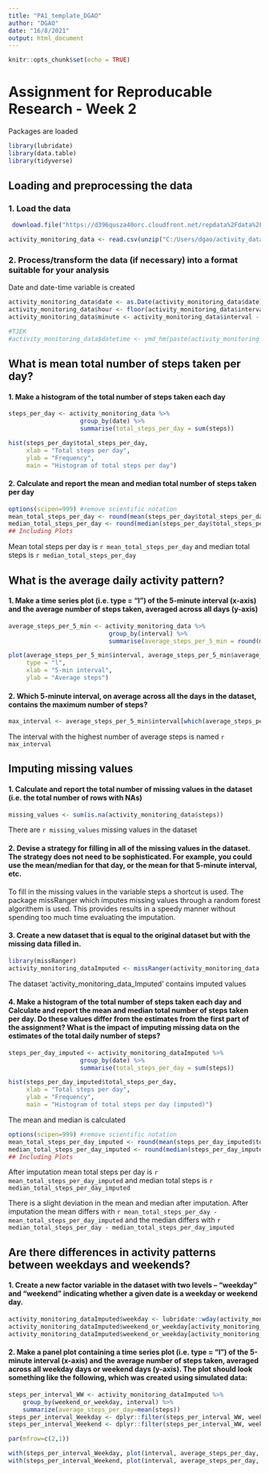 ---
title: "PA1_template_DGAO"
author: "DGAO"
date: "16/8/2021"
output: html_document
---

```{r setup, include=FALSE}
knitr::opts_chunk$set(echo = TRUE)
```

# Assignment for Reproducable Research - Week 2

Packages are loaded
```{r, echo = FALSE, include = FALSE}
library(lubridate)
library(data.table)
library(tidyverse)
```
## Loading and preprocessing the data

### 1. Load the data
```{r}
 download.file("https://d396qusza40orc.cloudfront.net/repdata%2Fdata%2Factivity.zip", "C:/Users/dgao/activity_data.zip")

activity_monitoring_data <- read.csv(unzip("C:/Users/dgao/activity_data.zip"))
```

### 2. Process/transform the data (if necessary) into a format suitable for your analysis
Date and date-time variable is created
```{r}
activity_monitoring_data$date <- as.Date(activity_monitoring_data$date)
activity_monitoring_data$hour <- floor(activity_monitoring_data$interval / 60)
activity_monitoring_data$minute <- activity_monitoring_data$interval - floor(activity_monitoring_data$interval / 60)*60

#TJEK
#activity_monitoring_data$datetime <- ymd_hm(paste(activity_monitoring_data$date, activity_monitoring_data$hour, #activity_monitoring_data$minute), sep = "")
```

## What is mean total number of steps taken per day?
#### 1. Make a histogram of the total number of steps taken each day



```{r}
steps_per_day <- activity_monitoring_data %>% 
                    group_by(date) %>%
                    summarise(total_steps_per_day = sum(steps))

hist(steps_per_day$total_steps_per_day,
     xlab = "Total steps per day",
     ylab = "Frequency",
     main = "Histogram of total steps per day")

```

#### 2. Calculate and report the mean and median total number of steps taken per day

```{r}
options(scipen=999) #remove scientific notation
mean_total_steps_per_day <- round(mean(steps_per_day$total_steps_per_day, na.rm = TRUE), digits = 0)
median_total_steps_per_day <- round(median(steps_per_day$total_steps_per_day, na.rm = TRUE), digits = 0)
## Including Plots

```

Mean total steps per day is `r mean_total_steps_per_day` and median total steps is `r median_total_steps_per_day`

## What is the average daily activity pattern?

#### 1. Make a time series plot (i.e. type = "l") of the 5-minute interval (x-axis) and the average number of steps taken, averaged across all days (y-axis)

```{r}
average_steps_per_5_min <- activity_monitoring_data %>%
                            group_by(interval) %>%
                            summarise(average_steps_per_5_min = round(mean(steps, na.rm = TRUE), digits = 0))

plot(average_steps_per_5_min$interval, average_steps_per_5_min$average_steps_per_5_min,
     type = "l",
     xlab = "5-min interval",
     ylab = "Average steps")
```

#### 2. Which 5-minute interval, on average across all the days in the dataset, contains the maximum number of steps?
```{r}
max_interval <- average_steps_per_5_min$interval[which(average_steps_per_5_min$average_steps_per_5_min == max(average_steps_per_5_min$average_steps_per_5_min, na.rm  =TRUE))] 
```

The interval with the highest number of average steps is named `r max_interval`

## Imputing missing values

#### 1. Calculate and report the total number of missing values in the dataset (i.e. the total number of rows with NAs)
```{r}
missing_values <- sum(is.na(activity_monitoring_data$steps))
```

There are `r missing_values` missing values in the dataset

#### 2. Devise a strategy for filling in all of the missing values in the dataset. The strategy does not need to be sophisticated. For example, you could use the mean/median for that day, or the mean for that 5-minute interval, etc.

To fill in the missing values in the variable steps a shortcut is used. The package missRanger which imputes missing values through a random forest algorithem is used. This provides results in a speedy manner without spending too much time evaluating the imputation.

#### 3. Create a new dataset that is equal to the original dataset but with the missing data filled in.

```{r}
library(missRanger)
activity_monitoring_dataImputed <- missRanger(activity_monitoring_data, num.trees = 100)
```

The dataset 'activity_monitoring_data_Imputed' contains imputed values

#### 4. Make a histogram of the total number of steps taken each day and Calculate and report the mean and median total number of steps taken per day. Do these values differ from the estimates from the first part of the assignment? What is the impact of imputing missing data on the estimates of the total daily number of steps?



```{r}
steps_per_day_imputed <- activity_monitoring_dataImputed %>% 
                    group_by(date) %>%
                    summarise(total_steps_per_day = sum(steps))

hist(steps_per_day_imputed$total_steps_per_day,
     xlab = "Total steps per day",
     ylab = "Frequency",
     main = "Histogram of total steps per day (imputed)")

```

The mean and median is calculated

```{r}
options(scipen=999) #remove scientific notation
mean_total_steps_per_day_imputed <- round(mean(steps_per_day_imputed$total_steps_per_day), digits = 0)
median_total_steps_per_day_imputed <- round(median(steps_per_day_imputed$total_steps_per_day), digits = 0)
## Including Plots

```

After imputation mean total steps per day is `r mean_total_steps_per_day_imputed` and median total steps is `r median_total_steps_per_day_imputed`

There is a slight deviation in the mean and median after imputation. After imputation the mean differs with `r mean_total_steps_per_day - mean_total_steps_per_day_imputed` and the median differs with `r median_total_steps_per_day - median_total_steps_per_day_imputed`

## Are there differences in activity patterns between weekdays and weekends?

#### 1. Create a new factor variable in the dataset with two levels -- "weekday" and "weekend" indicating whether a given date is a weekday or weekend day.

```{r}
activity_monitoring_dataImputed$weekday <- lubridate::wday(activity_monitoring_dataImputed$date)
activity_monitoring_dataImputed$weekend_or_weekday[activity_monitoring_dataImputed$weekday %in% c(1, 7)] <- "weekend"
activity_monitoring_dataImputed$weekend_or_weekday[activity_monitoring_dataImputed$weekday %in% c(2,3, 4,5, 6)] <- "weekday"
```

#### 2. Make a panel plot containing a time series plot (i.e. type = "l") of the 5-minute interval (x-axis) and the average number of steps taken, averaged across all weekday days or weekend days (y-axis). The plot should look something like the following, which was created using simulated data:

```{r}
steps_per_interval_WW <- activity_monitoring_dataImputed %>%
    group_by(weekend_or_weekday, interval) %>%
    summarize(average_steps_per_day=mean(steps))
steps_per_interval_Weekday <- dplyr::filter(steps_per_interval_WW, weekend_or_weekday == "weekday")
steps_per_interval_Weekend <- dplyr::filter(steps_per_interval_WW, weekend_or_weekday == "weekend")
```

```{r, fig.width=14, fig.height=12}

par(mfrow=c(2,1))

with(steps_per_interval_Weekday, plot(interval, average_steps_per_day, type = "l", main = "Average steps per 5-min - Weekday", xlab = "", ylab = ""))
with(steps_per_interval_Weekend, plot(interval, average_steps_per_day, type = "l", main = "Average steps per 5-min - Weekend", xlab = "Interval", ylab = ""))
```